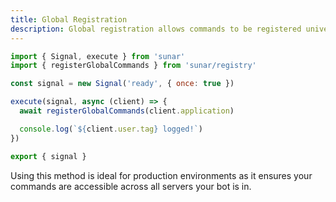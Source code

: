 ```yaml
---
title: Global Registration
description: Global registration allows commands to be registered universally across all servers where the bot is present, simplifying deployment and ensuring consistency in command availability across Discord communities.
---
```


```js title="src/signals/ready.js"
import { Signal, execute } from 'sunar'
import { registerGlobalCommands } from 'sunar/registry'

const signal = new Signal('ready', { once: true })

execute(signal, async (client) => {
  await registerGlobalCommands(client.application)

  console.log(`${client.user.tag} logged!`)
})

export { signal }
```

<Callout>Using this method is ideal for production environments as it ensures your commands are accessible across all servers your bot is in.</Callout>
